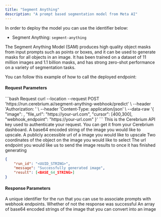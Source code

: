 ```yaml
---
title: "Segment Anything"
description: "A prompt based segmentation model from Meta AI"
---
```


In order to deploy the model you can use the identifier below:

- Segment Anything: `segment-anything`

The Segment Anything Model (SAM) produces high quality object masks from input prompts such as points or boxes, and it can be used to generate masks for all objects in an image. It has been trained on a dataset of 11 million images and 1.1 billion masks, and has strong zero-shot performance on a variety of segmentation tasks.

You can follow this example of how to call the deployed endpoint:

#### Request Parameters

<RequestExample>
```bash Request
  curl --location --request POST 'https://run.cerebrium.ai/segment-anything-webhook/predict' \
      --header 'Authorization: <API_KEY>' \
      --header 'Content-Type: application/json' \
      --data-raw '{
        "image": <BASE_64_STRING>,
        "file_url": "https://your-url.com",
        "cursor": [400,300],
        "webhook_endpoint": "https://your-url.com"
      }'
```
</RequestExample>

<ParamField header="Authorization" type="string" required>
  This is the Cerebrium API key used to authenticate your request. You can get it from your Cerebrium dashboard.
</ParamField>
<ParamField body="image" type="string" optional>
  A base64 encoded string of the image you would like to upscale.
</ParamField>
<ParamField body="file_url" type="string" optional>
  A publicly accessible url of a image you would like to upscale
</ParamField>
<ParamField body="cursor" type="list" required>
  Two coordinates of the object on the image you would like to select
</ParamField>
<ParamField body="webhook_endpoint" type="string" optional>
   The url endpoint you would like us to send the image results to once it has finished generating
</ParamField>
<ResponseExample>

```json Response
{
    "run_id": "<UUID_STRING>",
    "message": "Successfully generated image",
    "result": [<BASE_64_STRING>]
}
```

</ResponseExample>

#### Response Parameters

<ResponseField name="run_id" type="string" required>
  A unique identifier for the run that you can use to associate prompts with
  webhook endpoints.
</ResponseField>
<ResponseField name="message" type="string" required>
  Whether of not the response was successful
</ResponseField>
<ResponseField name="result" type="string" required>
  An array of base64 encoded strings of the image that you can convert into an
  image
</ResponseField>
